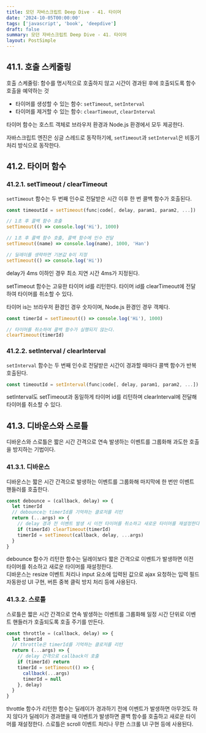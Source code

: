 ```yaml
---
title: 모던 자바스크립트 Deep Dive - 41. 타이머
date: '2024-10-05T00:00:00'
tags: ['javascript', 'book', 'deepdive']
draft: false
summary: 모던 자바스크립트 Deep Dive - 41. 타이머
layout: PostSimple
---
```


## 41.1. 호출 스케줄링

호출 스케줄링: 함수를 명시적으로 호출하지 않고 시간이 경과된 후에 호출되도록 함수 호출을 예약하는 것

- 타이머를 생성할 수 있는 함수: `setTimeout`, `setInterval`
- 타이머를 제거할 수 있는 함수: `clearTimeout`, `clearInterval`

타이머 함수는 호스트 객체로 브라우저 환경과 Node.js 환경에서 모두 제공한다.

자바스크립트 엔진은 싱글 스레드로 동작하기에, `setTimeout`과 `setInterval`은 비동기 처리 방식으로 동작한다.

## 41.2. 타이머 함수

### 41.2.1. setTimeout / clearTimeout

`setTimeout` 함수는 두 번째 인수로 전달받은 시간 이후 한 번 콜백 함수가 호출된다.

```js
const timeoutId = setTimeout(func|code[, delay, param1, param2, ...])
```

```js
// 1초 후 콜백 함수 호출
setTimeout(() => console.log('Hi'), 1000)

// 1초 후 콜백 함수 호출, 콜백 함수에 인수 전달
setTimeout((name) => console.log(name), 1000, 'Han')

// 딜레이를 생략하면 기본값 0이 지정
setTimeout(() => console.log('Hi'))
```

delay가 4ms 이하인 경우 최소 지연 시간 4ms가 지정된다.

setTimeout 함수는 고유한 타이머 id를 리턴한다. 타이머 id를 clearTimeout에 전달하여 타이머를 취소할 수 있다.

타이머 is는 브라우저 환경인 경우 숫자이며, Node.js 환경인 경우 객체다.

```js
const timerId = setTimeout(() => console.log('Hi'), 1000)

// 타이머를 취소하여 콜백 함수가 실행되지 않는다.
clearTimeout(timerId)
```

### 41.2.2. setInterval / clearInterval

`setInterval` 함수는 두 번째 인수로 전달받은 시간이 경과할 때마다 콜백 함수가 반복 호출된다.

```js
const timeoutId = setInterval(func|code[, delay, param1, param2, ...])
```

setInterval도 setTimeout과 동일하게 타이머 id를 리턴하며 clearInterval에 전달해 타이머를 취소할 수 있다.

## 41.3. 디바운스와 스로틀

디바운스와 스로틀은 짧은 시간 간격으로 연속 발생하는 이벤트를 그룹화해 과도한 호출을 방지하는 기법이다.

### 41.3.1. 디바운스

디바운스는 짧은 시간 간격으로 발생하는 이벤트를 그룹화해 마지막에 한 번만 이벤트 핸들러를 호출한다.

```js
const debounce = (callback, delay) => {
  let timerId
  // debounce는 timerId를 기억하는 클로저를 리턴
  return (...args) => {
    // delay 경과 전 이벤트 발생 시 이전 타이머를 취소하고 새로운 타이머를 재설정한다.
    if (timerId) clearTimeout(timerId)
    timerId = setTimeout(callback, delay, ...args)
  }
}
```

debounce 함수가 리턴한 함수는 딜레이보다 짧은 간격으로 이벤트가 발생하면 이전 타이머를 취소하고 새로운 타이머를 재설정한다.  
디바운스는 resize 이벤트 처리나 input 요소에 입력된 값으로 ajax 요청하는 입력 필드 자동완성 UI 구현, 버튼 중복 클릭 방지 처리 등에 사용된다.

### 41.3.2. 스로틀

스로틀은 짧은 시간 간격으로 연속 발생하는 이벤트를 그룹화해 일정 시간 단위로 이벤트 핸들러가 호출되도록 호출 주기를 만든다.

```js
const throttle = (callback, delay) => {
  let timerId
  // throttle은 timerId를 기억하는 클로저를 리턴
  return (...args) => {
    // delay 간격으로 callback이 호출
    if (timerId) return
    timerId = setTimeout(() => {
      callback(...args)
      timerId = null
    }, delay)
  }
}
```

throttle 함수가 리턴한 함수는 딜레이가 경과하기 전에 이벤트가 발생하면 아무것도 하지 않다가 딜레이가 경과했을 때 이벤트가 발생하면 콜백 함수를 호출하고 새로운 타이머를 재설정한다.
스로틀은 scroll 이벤트 처리나 무한 스크롤 UI 구현 등에 사용된다.
